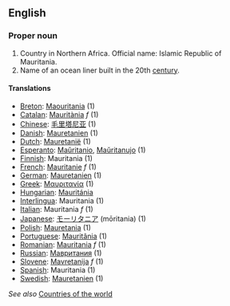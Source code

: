==English==

===Proper noun===

# Country in Northern Africa.  Official name: Islamic Republic of Mauritania.
# Name of an ocean liner built in the 20th [[century]].

====Translations====

*[[Breton]]: [[Maouritania]] (1)
*[[Catalan]]: [[Mauritània]] ''f'' (1)
*[[Chinese]]: [[毛里塔尼亚]] (1)
*[[Danish]]: [[Mauretanien]] (1)
*[[Dutch]]: [[Mauretanië]] (1)
*[[Esperanto]]: [[Maŭritanio]], [[Maŭritanujo]] (1)
*[[Finnish]]: Mauritania (1)
*[[French]]: [[Mauritanie]] ''f'' (1)
*[[German]]: [[Mauretanien]] (1)
*[[Greek]]: [[Μαυριτανία]] (1)
*[[Hungarian]]: [[Mauritánia]]
*[[Interlingua]]: Mauritania (1)
*[[Italian]]: Mauritania ''f'' (1)
*[[Japanese]]: [[モーリタニア]] (mōritania) (1)
*[[Polish]]: [[Mauretania]] (1)
*[[Portuguese]]: [[Mauritânia]] (1)
*[[Romanian]]: [[Mauritania]] ''f'' (1)
*[[Russian]]: [[Мавритания]] (1)
*[[Slovene]]: [[Mavretanija]] ''f'' (1)
*[[Spanish]]: Mauritania (1)
*[[Swedish]]: [[Mauretanien]] (1)

''See also'' [[Countries of the world]]